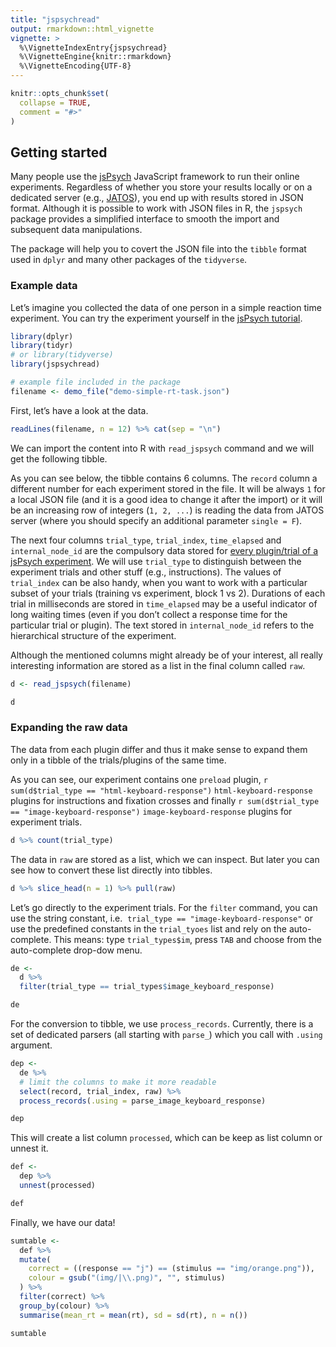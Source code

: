 ```yaml
---
title: "jspsychread"
output: rmarkdown::html_vignette
vignette: >
  %\VignetteIndexEntry{jspsychread}
  %\VignetteEngine{knitr::rmarkdown}
  %\VignetteEncoding{UTF-8}
---
```


```r
knitr::opts_chunk$set(
  collapse = TRUE,
  comment = "#>"
)
```

## Getting started 

Many people use the [jsPsych](https://www.jspsych.org/) JavaScript framework 
to run their online experiments. 
Regardless of whether you store your results locally or on a dedicated server 
(e.g., [JATOS](https://www.jatos.org/)), you end up with results stored in JSON format. 
Although it is possible to work with JSON files in R, 
the `jspsych` package provides a simplified interface to smooth the import
and subsequent data manipulations. 

The package will help you to covert the JSON file into the `tibble` format
used in `dplyr` and many other packages of the `tidyverse`.

### Example data

Let's imagine you collected the data of one person 
in a simple reaction time experiment.
You can try the experiment yourself in the 
[jsPsych tutorial](https://www.jspsych.org/7.3/tutorials/rt-task/#the-final-code).

```r
library(dplyr)
library(tidyr)
# or library(tidyverse)
library(jspsychread)

# example file included in the package
filename <- demo_file("demo-simple-rt-task.json")
```

First, let's have a look at the data.

```r
readLines(filename, n = 12) %>% cat(sep = "\n")
```

We can import the content into R with `read_jspsych` command and 
we will get the following tibble.

As you can see below, the tibble contains 6 columns. 
The `record` column a different number for each experiment stored in the file.
It will be always `1` for a local JSON file 
(and it is a good idea to change it after the import) 
or it will be an increasing row of integers (`1, 2, ...`) is reading the data 
from JATOS server 
(where you should specify an additional parameter `single = F`).

The next four columns 
`trial_type`, `trial_index`, `time_elapsed` and `internal_node_id`
are the compulsory data stored for [every plugin/trial of a jsPsych experiment](https://www.jspsych.org/7.3/overview/plugins/#data-collected-by-all-plugins). 
We will use `trial_type` to distinguish between the experiment trials and other stuff (e.g., instructions). 
The values of `trial_index` can be also handy, 
when you want to work with a particular subset of your trials 
(training vs experiment, block 1 vs 2). 
Durations of each trial in milliseconds are stored in `time_elapsed` may be 
a useful indicator of long waiting times 
(even if you don't collect a response time for the particular trial or plugin).
The text stored in `internal_node_id` refers to the hierarchical structure of the experiment.

Although the mentioned columns might already be of your interest, 
all really interesting information are stored as a list in the final column called `raw`.

```r
d <- read_jspsych(filename)

d
```

### Expanding the raw data

The data from each plugin differ and thus it make sense to expand them 
only in a tibble of the trials/plugins of the same time.

As you can see, our experiment contains one `preload` plugin, 
`r sum(d$trial_type == "html-keyboard-response")` `html-keyboard-response` plugins 
for instructions and fixation crosses 
and finally 
`r sum(d$trial_type == "image-keyboard-response")` `image-keyboard-response` plugins
for experiment trials.

```r
d %>% count(trial_type)
```

The data in `raw` are stored as a list, which we can inspect. 
But later you can see how to convert these list directly into tibbles.

```r
d %>% slice_head(n = 1) %>% pull(raw)
```

Let's go directly to the experiment trials. 
For the `filter` command, you can use the string constant, i.e. 
`trial_type == "image-keyboard-response"` or 
use the predefined constants in the `trial_tyoes` list and rely on the auto-complete.
This means: type `trial_types$im`, press `TAB` and choose from the auto-complete drop-dow menu.

```r
de <- 
  d %>% 
  filter(trial_type == trial_types$image_keyboard_response)

de
```

For the conversion to tibble, we use `process_records`. 
Currently, there is a set of dedicated parsers (all starting with `parse_`)
which you call with `.using` argument.

```r
dep <-
  de %>% 
  # limit the columns to make it more readable
  select(record, trial_index, raw) %>%
  process_records(.using = parse_image_keyboard_response) 

dep
```

This will create a list column `processed`, 
which can be keep as list column or unnest it.

```r
def <- 
  dep %>%
  unnest(processed)

def
```

Finally, we have our data!

```r
sumtable <-
  def %>% 
  mutate(
    correct = ((response == "j") == (stimulus == "img/orange.png")),
    colour = gsub("(img/|\\.png)", "", stimulus)
  ) %>% 
  filter(correct) %>% 
  group_by(colour) %>% 
  summarise(mean_rt = mean(rt), sd = sd(rt), n = n())

sumtable

```



